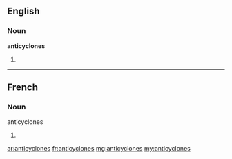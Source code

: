 ==English==

===Noun===
'''anticyclones'''

#{{plural of|anticyclone}}

----
==French==

===Noun===
;anticyclones

#{{plural of|anticyclone|lang=fr}}

[[ar:anticyclones]]
[[fr:anticyclones]]
[[mg:anticyclones]]
[[my:anticyclones]]